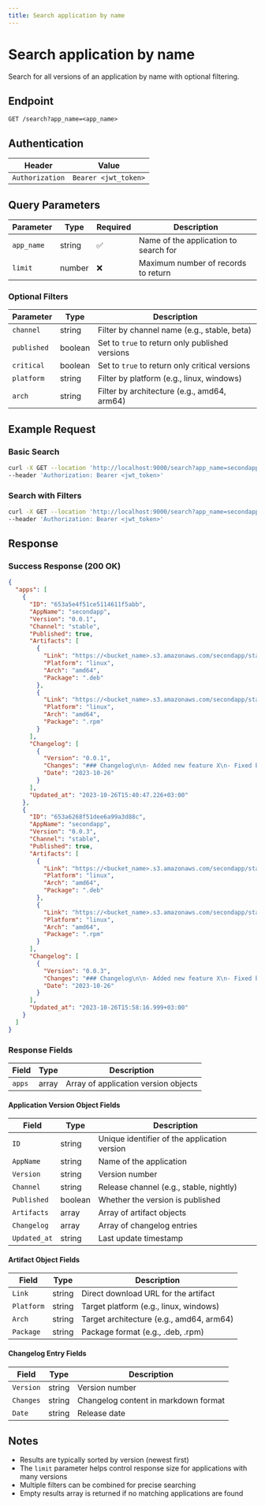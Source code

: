 ```yaml
---
title: Search application by name
---
```


# Search application by name

Search for all versions of an application by name with optional filtering.

## Endpoint

```
GET /search?app_name=<app_name>
```

## Authentication

| Header | Value |
|--------|-------|
| `Authorization` | `Bearer <jwt_token>` |

## Query Parameters

| Parameter | Type | Required | Description |
|-----------|------|----------|-------------|
| `app_name` | string | ✅ | Name of the application to search for |
| `limit` | number | ❌ | Maximum number of records to return |

### Optional Filters

| Parameter | Type | Description |
|-----------|------|-------------|
| `channel` | string | Filter by channel name (e.g., stable, beta) |
| `published` | boolean | Set to `true` to return only published versions |
| `critical` | boolean | Set to `true` to return only critical versions |
| `platform` | string | Filter by platform (e.g., linux, windows) |
| `arch` | string | Filter by architecture (e.g., amd64, arm64) |

## Example Request

### Basic Search

```bash
curl -X GET --location 'http://localhost:9000/search?app_name=secondapp' \
--header 'Authorization: Bearer <jwt_token>'
```

### Search with Filters

```bash
curl -X GET --location 'http://localhost:9000/search?app_name=secondapp&channel=stable&published=true&limit=10' \
--header 'Authorization: Bearer <jwt_token>'
```

## Response

### Success Response (200 OK)

```json
{
  "apps": [
    {
      "ID": "653a5e4f51ce5114611f5abb",
      "AppName": "secondapp",
      "Version": "0.0.1",
      "Channel": "stable",
      "Published": true,
      "Artifacts": [
        {
          "Link": "https://<bucket_name>.s3.amazonaws.com/secondapp/stable/linux/amd64/secondapp-0.0.1.deb",
          "Platform": "linux",
          "Arch": "amd64",
          "Package": ".deb"
        },
        {
          "Link": "https://<bucket_name>.s3.amazonaws.com/secondapp/stable/linux/amd64/secondapp-0.0.1.rpm",
          "Platform": "linux",
          "Arch": "amd64",
          "Package": ".rpm"
        }
      ],
      "Changelog": [
        {
          "Version": "0.0.1",
          "Changes": "### Changelog\n\n- Added new feature X\n- Fixed bug Y",
          "Date": "2023-10-26"
        }
      ],
      "Updated_at": "2023-10-26T15:40:47.226+03:00"
    },
    {
      "ID": "653a6268f51dee6a99a3d88c",
      "AppName": "secondapp",
      "Version": "0.0.3",
      "Channel": "stable",
      "Published": true,
      "Artifacts": [
        {
          "Link": "https://<bucket_name>.s3.amazonaws.com/secondapp/stable/linux/amd64/secondapp-0.0.3.deb",
          "Platform": "linux",
          "Arch": "amd64",
          "Package": ".deb"
        },
        {
          "Link": "https://<bucket_name>.s3.amazonaws.com/secondapp/stable/linux/amd64/secondapp-0.0.3.rpm",
          "Platform": "linux",
          "Arch": "amd64",
          "Package": ".rpm"
        }
      ],
      "Changelog": [
        {
          "Version": "0.0.3",
          "Changes": "### Changelog\n\n- Added new feature X\n- Fixed bug Y",
          "Date": "2023-10-26"
        }
      ],
      "Updated_at": "2023-10-26T15:58:16.999+03:00"
    }
  ]
}
```

### Response Fields

| Field | Type | Description |
|-------|------|-------------|
| `apps` | array | Array of application version objects |

#### Application Version Object Fields

| Field | Type | Description |
|-------|------|-------------|
| `ID` | string | Unique identifier of the application version |
| `AppName` | string | Name of the application |
| `Version` | string | Version number |
| `Channel` | string | Release channel (e.g., stable, nightly) |
| `Published` | boolean | Whether the version is published |
| `Artifacts` | array | Array of artifact objects |
| `Changelog` | array | Array of changelog entries |
| `Updated_at` | string | Last update timestamp |

#### Artifact Object Fields

| Field | Type | Description |
|-------|------|-------------|
| `Link` | string | Direct download URL for the artifact |
| `Platform` | string | Target platform (e.g., linux, windows) |
| `Arch` | string | Target architecture (e.g., amd64, arm64) |
| `Package` | string | Package format (e.g., .deb, .rpm) |

#### Changelog Entry Fields

| Field | Type | Description |
|-------|------|-------------|
| `Version` | string | Version number |
| `Changes` | string | Changelog content in markdown format |
| `Date` | string | Release date |

## Notes

- Results are typically sorted by version (newest first)
- The `limit` parameter helps control response size for applications with many versions
- Multiple filters can be combined for precise searching
- Empty results array is returned if no matching applications are found
